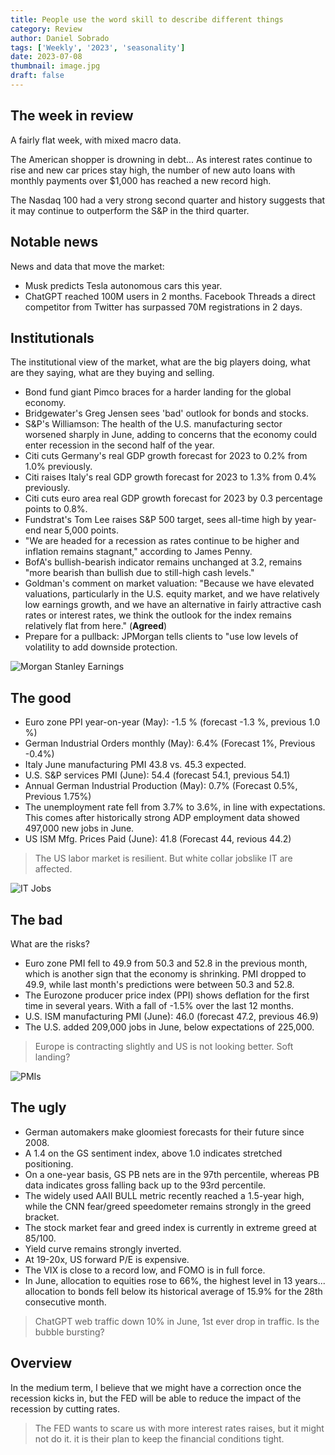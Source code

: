 ```yaml
---
title: People use the word skill to describe different things
category: Review
author: Daniel Sobrado
tags: ['Weekly', '2023', 'seasonality']
date: 2023-07-08
thumbnail: image.jpg
draft: false
---
```


## The week in review

A fairly flat week, with mixed macro data.

The American shopper is drowning in debt... As interest rates continue to rise and new car prices stay high, the number of new auto loans with monthly payments over $1,000 has reached a new record high. 

The Nasdaq 100 had a very strong second quarter and history suggests that it may continue to outperform the S&P in the third quarter. 

## Notable news

News and data that move the market:
* Musk predicts Tesla autonomous cars this year.
* ChatGPT reached 100M users in 2 months. Facebook Threads a direct competitor from Twitter has surpassed 70M registrations in 2 days.


## Institutionals

The institutional view of the market, what are the big players doing, what are they saying, what are they buying and selling.

* Bond fund giant Pimco braces for a harder landing for the global economy.
* Bridgewater's Greg Jensen sees 'bad' outlook for bonds and stocks.
* S&P's Williamson: The health of the U.S. manufacturing sector worsened sharply in June, adding to concerns that the economy could enter recession in the second half of the year.
* Citi cuts Germany's real GDP growth forecast for 2023 to 0.2% from 1.0% previously.
* Citi raises Italy's real GDP growth forecast for 2023 to 1.3% from 0.4% previously.
* Citi cuts euro area real GDP growth forecast for 2023 by 0.3 percentage points to 0.8%.
* Fundstrat's Tom Lee raises S&P 500 target, sees all-time high by year-end near 5,000 points.
* "We are headed for a recession as rates continue to be higher and inflation remains stagnant," according to James Penny.
* BofA's bullish-bearish indicator remains unchanged at 3.2, remains "more bearish than bullish due to still-high cash levels."
* Goldman's comment on market valuation: "Because we have elevated valuations, particularly in the U.S. equity market, and we have relatively low earnings growth, and we have an alternative in fairly attractive cash rates or interest rates, we think the outlook for the index remains relatively flat from here." (**Agreed**)
* Prepare for a pullback: JPMorgan tells clients to "use low levels of volatility to add downside protection.

![Morgan Stanley Earnings](https://i.imgur.com/vnm7WMx.png)

## The good

* Euro zone PPI year-on-year (May): -1.5 % (forecast -1.3 %, previous 1.0 %)
* German Industrial Orders monthly (May): 6.4% (Forecast 1%, Previous -0.4%)
* Italy June manufacturing PMI 43.8 vs. 45.3 expected.
* U.S. S&P services PMI (June): 54.4 (forecast 54.1, previous 54.1)
* Annual German Industrial Production (May): 0.7% (Forecast 0.5%, Previous 1.75%)
* The unemployment rate fell from 3.7% to 3.6%, in line with expectations. This comes after historically strong ADP employment data showed 497,000 new jobs in June.
* US ISM Mfg. Prices Paid (June): 41.8 (Forecast 44, revious 44.2)

> The US labor market is resilient. But white collar jobslike IT are affected.

![IT Jobs](https://i.imgur.com/vWPHLvE.png)

## The bad

What are the risks?

* Euro zone PMI fell to 49.9 from 50.3 and 52.8 in the previous month, which is another sign that the economy is shrinking. PMI dropped to 49.9, while last month's predictions were between 50.3 and 52.8.
* The Eurozone producer price index (PPI) shows deflation for the first time in several years. With a fall of -1.5% over the last 12 months.
* U.S. ISM manufacturing PMI (June): 46.0 (forecast 47.2, previous 46.9)
* The U.S. added 209,000 jobs in June, below expectations of 225,000.

> Europe is contracting slightly and US is not looking better. Soft landing?

![PMIs](https://i.imgur.com/mhQcgSg.png)

## The ugly

* German automakers make gloomiest forecasts for their future since 2008.
* A 1.4 on the GS sentiment index, above 1.0 indicates stretched positioning.
* On a one-year basis, GS PB nets are in the 97th percentile, whereas PB data indicates gross falling back up to the 93rd percentile.
* The widely used AAII BULL metric recently reached a 1.5-year high, while the CNN fear/greed speedometer remains strongly in the greed bracket.
* The stock market fear and greed index is currently in extreme greed at 85/100.
* Yield curve remains strongly inverted.
* At 19-20x, US forward P/E is expensive.
* The VIX is close to a record low, and FOMO is in full force.
* In June, allocation to equities rose to 66%, the highest level in 13 years... allocation to bonds fell below its historical average of 15.9% for the 28th consecutive month.

> ChatGPT web traffic down 10% in June, 1st ever drop in traffic. Is the bubble bursting?

## Overview

In the medium term, I believe that we might have a correction once the recession kicks in, but the FED will be able to reduce the impact of the recession by cutting rates.

> The FED wants to scare us with more interest rates raises, but it might not do it. it is their plan to keep the financial conditions tight.
